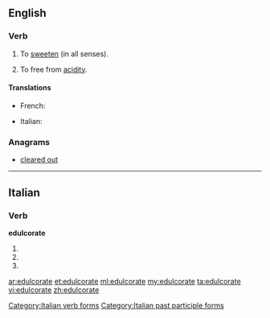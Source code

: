==English==

===Verb===
{{en-verb|edulcorat|ing}}

# {{context|rare|lang=en}} To [[sweeten]] (in all senses).
# {{context|rare|lang=en}} To free from [[acidity]].

====Translations====
{{trans-top|to sweeten}}
* French: {{t+|fr|édulcorer}}
{{trans-mid}}
* Italian: {{t+|it|edulcorare}}
{{trans-bottom}}

{{trans-top|to free from acidity}}
{{trans-mid}}
{{trans-bottom}}

===Anagrams===
* [[cleared out#English|cleared out]]

----

==Italian==

===Verb===
'''edulcorate'''

# {{conjugation of|edulcorare||2|p|pres|ind|lang=it}}
# {{conjugation of|edulcorare||2|p|imp|lang=it}}
# {{feminine plural of|edulcorato|lang=it}}

[[Category:Italian verb forms]]
[[Category:Italian past participle forms]]

[[ar:edulcorate]]
[[et:edulcorate]]
[[ml:edulcorate]]
[[my:edulcorate]]
[[ta:edulcorate]]
[[vi:edulcorate]]
[[zh:edulcorate]]
